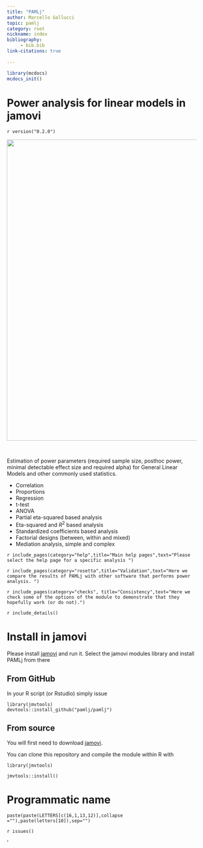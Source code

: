 ```yaml
---
title: "PAMLj"
author: Marcello Gallucci
topic: pamlj
category: root
nickname: index
bibliography: 
     - bib.bib
link-citations: true
        
---
```


:::root
:::

```r
library(mcdocs)
mcdocs_init()
```

# Power analysis for linear models in jamovi


`r version("0.2.0")`

<center>
<img width="800" src="https://pamlj.github.io/commons/pics/ui.png" class="img-responsive" alt="">
</center>
<br>

Estimation of  power parameters (required sample size, posthoc power, minimal detectable effect size and required alpha) for  General Linear Models and other commonly used statistics.


* Correlation
* Proportions
* Regression
* t-test
* ANOVA
* Partial eta-squared based analysis
* Eta-squared and $R^2$ based analysis
* Standardized coefficients based analysis
* Factorial designs (between, within and mixed)
* Mediation analysis, simple and complex

`r include_pages(category="help",title="Main help pages",text="Please select the help page for a specific analysis ")`



`r include_pages(category="rosetta",title="Validation",text="Here we compare the results of PAMLj with other software that performs power analysis. ")`


`r include_pages(category="checks", title="Consistency",text="Here we check some of the options of the module to demonstrate that they hopefully work (or do not).")`

`r include_details()`


# Install in jamovi

Please install [jamovi](https://www.jamovi.org/download.html) and run it. Select the jamovi modules library and install PAMLj from there


## From GitHub

In your R script (or Rstudio) simply issue 

```
library(jmvtools)
devtools::install_github("pamlj/pamlj")

```

## From source


You will first need to download [jamovi](https://www.jamovi.org/download.html). 

You can clone this repository and compile the module within R with 

```
library(jmvtools)

jmvtools::install()

```


# Programmatic name

```
paste(paste(LETTERS[c(16,1,13,12)],collapse =""),paste(letters[10]),sep="")

```


`r issues()`

'